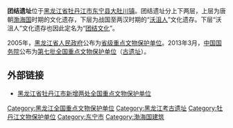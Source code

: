 {{文物保护单位
| 级别 = 全国
| 名称 =团结遗址 
| 编号 = 7-0127-1-127
| 分类 = 
| 时代 = 战国至唐
| 所在 = [[黑龙江省|黑龙江省]][[牡丹江市|牡丹江市]]
| 登录 = 2013年
| Cat = 黑龙江全国重点文物保护单位
}}
'''团结遗址'''位于[[黑龙江省|黑龙江省]][[牡丹江市|牡丹江市]][[东宁县|东宁县]][[大肚川镇|大肚川镇]]。团结遗址分上下两层，上层为唐朝[[渤海国|渤海国]]时期的文化遗存，下层为战国至两汉时期的“[[沃沮人|沃沮人]]”文化遗存。下层“沃沮人”文化遗存也因此定名为“[[团结文化|团结文化]]”。

2005年，[[黑龙江省人民政府|黑龙江省人民政府]]公布为[[黑龙江省文物保护单位|省级重点文物保护单位]]。2013年3月，[[中华人民共和国国务院|中国国务院]]公布为[[第七批全国重点文物保护单位|第七批全国重点文物保护单位]]（[[第七批全国重点文物保护单位中的古遗址|古遗址]]）。

== 外部链接 ==
*[https://web.archive.org/web/20160304085749/http://www.tc.cn/news/newsshow-629473.html 黑龙江省牡丹江市新增两处全国重点文物保护单位]

{{黑龙江全国重点文物保护单位}}
[[Category:黑龙江全国重点文物保护单位|Category:黑龙江全国重点文物保护单位]]
[[Category:黑龙江考古遗址|Category:黑龙江考古遗址]]
[[Category:牡丹江文物保护单位|Category:牡丹江文物保护单位]]
[[Category:东宁市|Category:东宁市]]
[[Category:渤海国建筑|Category:渤海国建筑]]
